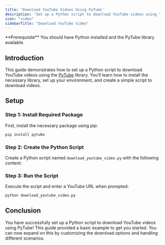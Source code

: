 ```yaml
---
title: 'Download YouTube Videos Using PyTube'
description: 'Set up a Python script to download YouTube videos using the PyTube library'
icon: "video"
sidebarTitle: "Download YouTube Video"
---
```



<Info>
  **Prerequisite** You should have Python installed and the PyTube library available.
</Info>

## Introduction

This guide demonstrates how to set up a Python script to download YouTube videos using the [PyTube](https://pytube.io/en/latest) library. You’ll learn how to install the necessary library, set up your environment, and create a simple script to download videos.

<Accordion title="Show me the code" icon="code">
    <DownloadYouTubeVideoSnippet/>
</Accordion>

## Setup

### Step 1: Install Required Package

First, install the necessary package using pip:

```sh
pip install pytube
```

### Step 2: Create the Python Script

Create a Python script named `download_youtube_video.py` with the following content:

<DownloadYouTubeVideoSnippet/>

### Step 3: Run the Script

Execute the script and enter a YouTube URL when prompted:

```sh
python download_youtube_video.py
```

## Conclusion

You have successfully set up a Python script to download YouTube videos using PyTube! This guide provided a basic example to get you started. You can now expand on this by customizing the download options and handling different scenarios.
